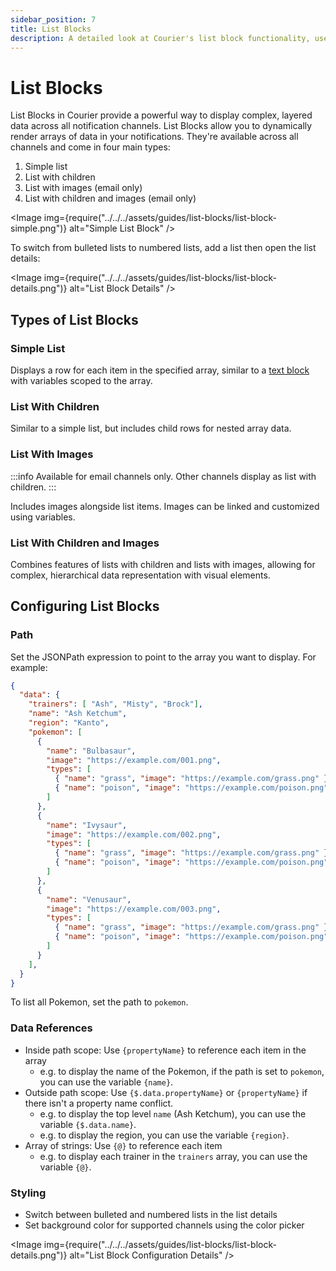 ```yaml
---
sidebar_position: 7
title: List Blocks
description: A detailed look at Courier's list block functionality, use cases and best practices.
---
```



# List Blocks

List Blocks in Courier provide a powerful way to display complex, layered data across all notification channels. 
List Blocks allow you to dynamically render arrays of data in your notifications. They're available across all channels and come in four main types:

1. Simple list
2. List with children
3. List with images (email only)
4. List with children and images (email only)

<Image
  img={require("../../../assets/guides/list-blocks/list-block-simple.png")}
  alt="Simple List Block"
/>

To switch from bulleted lists to numbered lists, add a list then open the list details:

<Image
  img={require("../../../assets/guides/list-blocks/list-block-details.png")}
  alt="List Block Details"
/>

## Types of List Blocks

### Simple List

Displays a row for each item in the specified array, similar to a [text block](text-blocks.mdx) with variables scoped to the array.

### List With Children

Similar to a simple list, but includes child rows for nested array data.

### List With Images

:::info
Available for email channels only. Other channels display as list with children.
:::

Includes images alongside list items. Images can be linked and customized using variables.

### List With Children and Images

Combines features of lists with children and lists with images, allowing for complex, hierarchical data representation with visual elements.

## Configuring List Blocks

### Path

Set the JSONPath expression to point to the array you want to display. For example:

```json
{
  "data": {
    "trainers": [ "Ash", "Misty", "Brock"],
    "name": "Ash Ketchum",
    "region": "Kanto",
    "pokemon": [
      {
        "name": "Bulbasaur",
        "image": "https://example.com/001.png",
        "types": [
          { "name": "grass", "image": "https://example.com/grass.png" },
          { "name": "poison", "image": "https://example.com/poison.png" }
        ]
      },
      {
        "name": "Ivysaur",
        "image": "https://example.com/002.png",
        "types": [
          { "name": "grass", "image": "https://example.com/grass.png" },
          { "name": "poison", "image": "https://example.com/poison.png" }
        ]
      },
      {
        "name": "Venusaur",
        "image": "https://example.com/003.png",
        "types": [
          { "name": "grass", "image": "https://example.com/grass.png" },
          { "name": "poison", "image": "https://example.com/poison.png" }
        ]
      }
    ],
  }
}
```

To list all Pokemon, set the path to `pokemon`.

### Data References

- Inside path scope: Use `{propertyName}` to reference each item in the array
  - e.g. to display the name of the Pokemon, if the path is set to `pokemon`, you can use the variable `{name}`.
- Outside path scope: Use `{$.data.propertyName}` or `{propertyName}` if there isn't a property name conflict.
  - e.g. to display the top level `name` (Ash Ketchum), you can use the variable `{$.data.name}`.
  - e.g. to display the region, you can use the variable `{region}`.
- Array of strings: Use `{@}` to reference each item
  - e.g. to display each trainer in the `trainers` array, you can use the variable `{@}`.

### Styling

- Switch between bulleted and numbered lists in the list details
- Set background color for supported channels using the color picker

<Image
img={require("../../../assets/guides/list-blocks/list-block-details.png")}
alt="List Block Configuration Details"
/>